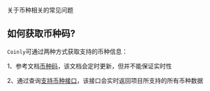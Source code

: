 关于币种相关的常见问题

## 如何获取币种码?
```Coinly```可通过两种方式获取支持的币种信息：

1、参考文档[币种码](/docs/API参考/币种码)，该文档会定时更新，但并不能保证实时性

2、通过查询[支持币种接口](/docs/doc/快速开始)，该接口会实时返回项目所支持的所有币种数据
